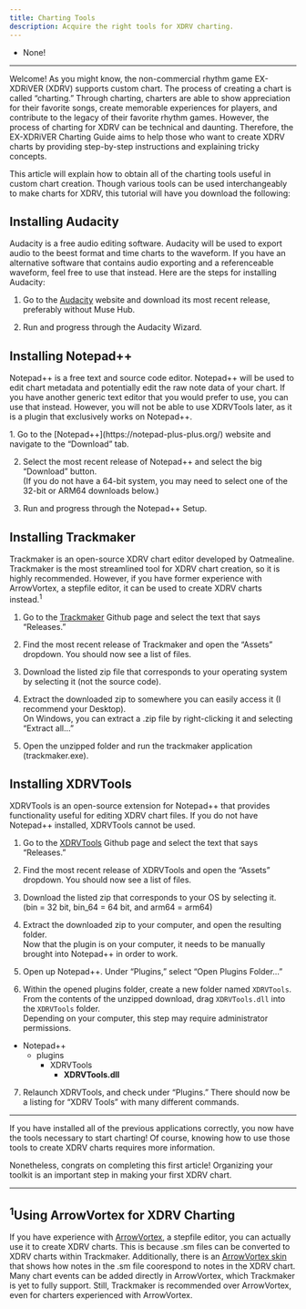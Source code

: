```yaml
---
title: Charting Tools
description: Acquire the right tools for XDRV charting.
---
```



<Aside type="note" title="Recommended Precursors">

- None!

</Aside>

---

Welcome! As you might know, the non-commercial rhythm game EX-XDRiVER (XDRV) supports custom chart. The process of creating a chart is called “charting.” Through charting, charters are able to show appreciation for their favorite songs, create memorable experiences for players, and contribute to the legacy of their favorite rhythm games. However, the process of charting for XDRV can be technical and daunting. Therefore, the EX-XDRiVER Charting Guide aims to help those who want to create XDRV charts by providing step-by-step instructions and explaining tricky concepts.

This article will explain how to obtain all of the charting tools useful in custom chart creation. Though various tools can be used interchangeably to make charts for XDRV, this tutorial will have you download the following:

<LinkCard
  title="Audacity"
  href="https://www.audacityteam.org/"
/>
<LinkCard
  title="Notepad++"
  href="https://notepad-plus-plus.org/"
/>
<LinkCard
  title="Trackmaker"
  href="https://www.audacityteam.org/"
  description="Made by Oatmealine."
/>
<LinkCard
  title="XDRVTools"
  href="https://www.audacityteam.org/"
  description="Made by TheBlockiest. (aka me!)"
/>

## Installing Audacity

Audacity is a free audio editing software. Audacity will be used to export audio to the beest format and time charts to the waveform. If you have an alternative software that contains audio exporting and a referenceable waveform, feel free to use that instead. Here are the steps for installing Audacity:

<Steps>

1. Go to the [Audacity](https://www.audacityteam.org/) website and download its most recent release, preferably without Muse Hub.

2. Run and progress through the Audacity Wizard.

</Steps>

## Installing Notepad++

Notepad++ is a free text and source code editor. Notepad++ will be used to edit chart metadata and potentially edit the raw note data of your chart. If you have another generic text editor that you would prefer to use, you can use that instead. However, you will not be able to use XDRVTools later, as it is a plugin that exclusively works on Notepad++.

<Steps>
1. Go to the [Notepad++](https://notepad-plus-plus.org/) website and navigate to the “Download” tab.

2. Select the most recent release of Notepad++ and select the big “Download” button.<br/>
(If you do not have a 64-bit system, you may need to select one of the 32-bit or ARM64 downloads below.)

3. Run and progress through the Notepad++ Setup.

</Steps>

## Installing Trackmaker

Trackmaker is an open-source XDRV chart editor developed by Oatmealine. Trackmaker is the most streamlined tool for XDRV chart creation, so it is highly recommended. However, if you have former experience with ArrowVortex, a stepfile editor, it can be used to create XDRV charts instead.<sup>1</sup>

<Steps>

1. Go to the [Trackmaker](https://github.com/oatmealine/trackmaker) Github page and select the text that says “Releases.”

2. Find the most recent release of Trackmaker and open the “Assets” dropdown. You should now see a list of files.

3. Download the listed zip file that corresponds to your operating system by selecting it (not the source code).

4. Extract the downloaded zip to somewhere you can easily access it (I recommend your Desktop).<br/>
On Windows, you can extract a .zip file by right-clicking it and selecting “Extract all…”

5. Open the unzipped folder and run the trackmaker application (trackmaker.exe).

</Steps>

## Installing XDRVTools

XDRVTools is an open-source extension for Notepad++ that provides functionality useful for editing XDRV chart files. If you do not have Notepad++ installed, XDRVTools cannot be used.

<Steps>

1. Go to the [XDRVTools](https://github.com/TheBlockiest/XDRVTools) Github page and select the text that says “Releases.”

2. Find the most recent release of XDRVTools and open the “Assets” dropdown. You should now see a list of files.

3. Download the listed zip that corresponds to your OS by selecting it. <br/>
(bin = 32 bit, bin_64 = 64 bit, and arm64 = arm64)

4. Extract the downloaded zip to your computer, and open the resulting folder.<br/>
Now that the plugin is on your computer, it needs to be manually brought into Notepad++ in order to work.

5. Open up Notepad++. Under “Plugins,” select “Open Plugins Folder…”

6. Within the opened plugins folder, create a new folder named `XDRVTools`. From the contents of the unzipped download, drag `XDRVTools.dll` into the `XDRVTools` folder.<br/>
Depending on your computer, this step may require administrator permissions.

</Steps>

<FileTree>

- Notepad++
    - plugins
        - XDRVTools
            - **XDRVTools.dll**

</FileTree>

<Steps>

7. Relaunch XDRVTools, and check under “Plugins.” There should now be a listing for “XDRV Tools” with many different commands.<br/>

</Steps>

---

If you have installed all of the previous applications correctly, you now have the tools necessary to start charting! Of course, knowing how to use those tools to create XDRV charts requires more information.

Nonetheless, congrats on completing this first article! Organizing your toolkit is an important step in making your first XDRV chart.

---

## <sup>1</sup>Using ArrowVortex for XDRV Charting

If you have experience with [ArrowVortex](https://arrowvortex.ddrnl.com/), a stepfile editor, you can actually use it to create XDRV charts. This is because .sm files can be converted to XDRV charts within Trackmaker. Additionally, there is an [ArrowVortex skin](https://discord.com/channels/1063248453737648199/1260646793247719477) that shows how notes in the .sm file coorespond to notes in the XDRV chart. Many chart events can be added directly in ArrowVortex, which Trackmaker is yet to fully support. Still, Trackmaker is recommended over ArrowVortex, even for charters experienced with ArrowVortex.